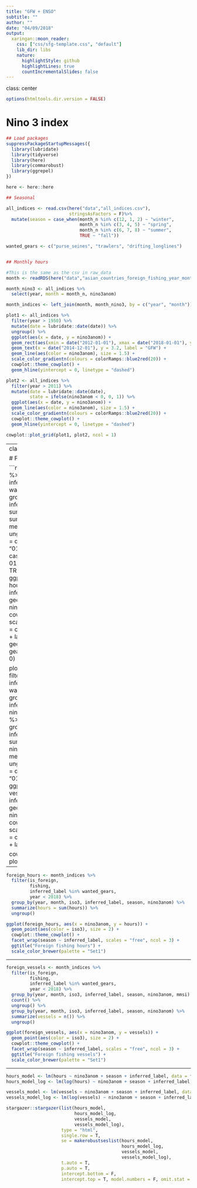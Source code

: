```yaml
---
title: "GFW + ENSO"
subtitle: ""
author: ""
date: "04/09/2018"
output:
  xaringan::moon_reader:
    css: ["css/sfg-template.css", "default"]
    lib_dir: libs
    nature:
      highlightStyle: github
      highlightLines: true
      countIncrementalSlides: false
---
```

class: center

```r
options(htmltools.dir.version = FALSE)
```

# Nino 3 index

```r
## Load packages
suppressPackageStartupMessages({
  library(lubridate)
  library(tidyverse)
  library(here)
  library(commarobust)
  library(ggrepel)
})

here <- here::here

## Seasonal

all_indices <- read.csv(here("data","all_indices.csv"),
                        stringsAsFactors = F)%>%
  mutate(season = case_when(month_n %in% c(12, 1, 2) ~ "winter",
                            month_n %in% c(3, 4, 5) ~ "spring",
                            month_n %in% c(6, 7, 8) ~ "summer",
                            TRUE ~ "fall"))

wanted_gears <- c("purse_seines", "trawlers", "drifting_longlines")


## Monthly hours

#This is the same as the csv in raw_data
month <- readRDS(here("data","asian_countries_foreign_fishing_year_month_season_vessel.rds"))

month_nino3 <- all_indices %>% 
  select(year, month = month_n, nino3anom)

month_indices <- left_join(month, month_nino3, by = c("year", "month"))
```

```r
plot1 <- all_indices %>%
  filter(year > 1950) %>% 
  mutate(date = lubridate::date(date)) %>% 
  ungroup() %>% 
  ggplot(aes(x = date, y = nino3anom)) +
  geom_rect(aes(xmin = date("2012-01-01"), xmax = date("2018-01-01"), ymin = -Inf, ymax = Inf), fill = "lightgray") +
  geom_text(x = date("2014-12-01"), y = 3.2, label = "GFW") +
  geom_line(aes(color = nino3anom), size = 1.5) +
  scale_color_gradientn(colours = colorRamps::blue2red(20)) +
  cowplot::theme_cowplot() +
  geom_hline(yintercept = 0, linetype = "dashed")

plot2 <- all_indices %>% 
  filter(year > 2011) %>%
  mutate(date = lubridate::date(date),
         state = ifelse(nino3anom < 0, 0, 1)) %>%
  ggplot(aes(x = date, y = nino3anom)) +
  geom_line(aes(color = nino3anom), size = 1.5) +
  scale_color_gradientn(colours = colorRamps::blue2red(20)) +
  cowplot::theme_cowplot() +
  geom_hline(yintercept = 0, linetype = "dashed")

cowplot::plot_grid(plot1, plot2, ncol = 1)
```

---
class: center

# Foreign Fishing (FF) activity

```r
plot3 <- month_indices %>% 
  filter(is_foreign,
         fishing,
         inferred_label %in% wanted_gears) %>% 
  group_by(year, month, inferred_label) %>% 
  summarize(hours = sum(hours),
            nino3anom = mean(nino3anom)) %>% 
  ungroup() %>% 
  mutate(date = date(paste(year, month, "01", sep = "-")),
         gear = case_when(date == "2016-01-01" ~ inferred_label,
                          TRUE ~ "")) %>% 
  ggplot(aes(x = date, y = hours, group = inferred_label)) +
  geom_line(aes(color = nino3anom), size = 1.5) +
  cowplot::theme_cowplot() +
  scale_color_gradientn(colours = colorRamps::blue2red(20)) +
  labs(y = "FF hours") +
  geom_text_repel(aes(label = gear), min.segment.length = 0)

plot4 <- month_indices %>% 
  filter(is_foreign,
         fishing,
         inferred_label %in% wanted_gears) %>% 
  group_by(year, month, inferred_label, mmsi, nino3anom) %>% 
  count() %>% 
  ungroup() %>% 
  group_by(year, month, inferred_label) %>% 
  summarize(vessels = n(),
            nino3anom = mean(nino3anom)) %>% 
  ungroup() %>% 
  mutate(date = date(paste(year, month, "01", sep = "-"))) %>% 
  ggplot(aes(x = date, y = vessels, group = inferred_label)) +
  geom_line(aes(color = nino3anom), size = 1.5) +
  cowplot::theme_cowplot() +
  scale_color_gradientn(colours = colorRamps::blue2red(20)) +
  labs(y = "FF vesels")

cowplot::plot_grid(plot3, plot4, ncol = 1)
```

---

```r
foreign_hours <- month_indices %>% 
  filter(is_foreign,
         fishing,
         inferred_label %in% wanted_gears,
         year < 2018) %>%
  group_by(year, month, iso3, inferred_label, season, nino3anom) %>% 
  summarize(hours = sum(hours)) %>% 
  ungroup()

ggplot(foreign_hours, aes(x = nino3anom, y = hours)) +
  geom_point(aes(color = iso3), size = 2) +
  cowplot::theme_cowplot() +
  facet_wrap(season ~ inferred_label, scales = "free", ncol = 3) +
  ggtitle("Foreign fishing hours") +
  scale_color_brewer(palette = "Set1")
```

---

```r
foreign_vessels <- month_indices %>% 
  filter(is_foreign,
         fishing,
         inferred_label %in% wanted_gears,
         year < 2018) %>%
  group_by(year, month, iso3, inferred_label, season, nino3anom, mmsi) %>% 
  count() %>% 
  ungroup() %>% 
  group_by(year, month, iso3, inferred_label, season, nino3anom) %>% 
  summarize(vessels = n()) %>% 
  ungroup()

ggplot(foreign_vessels, aes(x = nino3anom, y = vessels)) +
  geom_point(aes(color = iso3), size = 2) +
  cowplot::theme_cowplot() +
  facet_wrap(season ~ inferred_label, scales = "free", ncol = 3) +
  ggtitle("Foreign fishing vessels") +
  scale_color_brewer(palette = "Set1")

```

---

```r
hours_model <- lm(hours ~ nino3anom + season + inferred_label, data = foreign_hours)
hours_model_log <- lm(log(hours) ~ nino3anom + season + inferred_label, data = foreign_hours)

vessels_model <- lm(vessels ~ nino3anom + season + inferred_label, data = foreign_vessels)
vessels_model_log <- lm(log(vessels) ~ nino3anom + season + inferred_label, data = foreign_vessels)

stargazer::stargazer(list(hours_model,
                          hours_model_log,
                          vessels_model,
                          vessels_model_log),
                     type = "html",
                     single.row = T,
                     se = makerobustseslist(hours_model,
                                            hours_model_log,
                                            vessels_model,
                                            vessels_model_log),
                     t.auto = T,
                     p.auto = T,
                     intercept.bottom = F,
                     intercept.top = T, model.numbers = F, omit.stat = c("rsq", "n", "ser"))
```



















